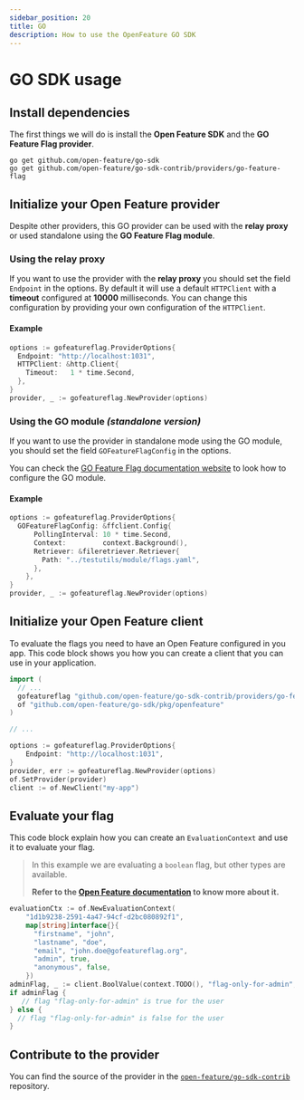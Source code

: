 ```yaml
---
sidebar_position: 20
title: GO
description: How to use the OpenFeature GO SDK
---
```


# GO SDK usage

## Install dependencies

The first things we will do is install the **Open Feature SDK** and the **GO Feature Flag provider**.

```shell
go get github.com/open-feature/go-sdk
go get github.com/open-feature/go-sdk-contrib/providers/go-feature-flag
```

## Initialize your Open Feature provider

Despite other providers, this GO provider can be used with the **relay proxy** or used standalone
using the **GO Feature Flag module**.

### Using the relay proxy

If you want to use the provider with the **relay proxy** you should set the field `Endpoint` in the options.
By default it will use a default `HTTPClient` with a **timeout** configured at **10000** milliseconds. You can change
this configuration by providing your own configuration of the `HTTPClient`.

#### Example
```go
options := gofeatureflag.ProviderOptions{
  Endpoint: "http://localhost:1031",
  HTTPClient: &http.Client{
    Timeout:   1 * time.Second,
  },
}
provider, _ := gofeatureflag.NewProvider(options)
```

### Using the GO module _(standalone version)_
If you want to use the provider in standalone mode using the GO module, you should set the field `GOFeatureFlagConfig`
in the options.

You can check the [GO Feature Flag documentation website](https://docs.gofeatureflag.org) to look how to configure the
GO module.

#### Example
```go
options := gofeatureflag.ProviderOptions{
  GOFeatureFlagConfig: &ffclient.Config{
      PollingInterval: 10 * time.Second,
      Context:         context.Background(),
      Retriever: &fileretriever.Retriever{
        Path: "../testutils/module/flags.yaml",
      },
    },
}
provider, _ := gofeatureflag.NewProvider(options)
```

## Initialize your Open Feature client

To evaluate the flags you need to have an Open Feature configured in you app.
This code block shows you how you can create a client that you can use in your application.

```go
import (
  // ...
  gofeatureflag "github.com/open-feature/go-sdk-contrib/providers/go-feature-flag/pkg"
  of "github.com/open-feature/go-sdk/pkg/openfeature"
)

// ...

options := gofeatureflag.ProviderOptions{
    Endpoint: "http://localhost:1031",
}
provider, err := gofeatureflag.NewProvider(options)
of.SetProvider(provider)
client := of.NewClient("my-app")
```

## Evaluate your flag

This code block explain how you can create an `EvaluationContext` and use it to evaluate your flag.


> In this example we are evaluating a `boolean` flag, but other types are available.
>
> **Refer to the [Open Feature documentation](https://docs.openfeature.dev/docs/reference/concepts/evaluation-api#basic-evaluation) to know more about it.**

```go
evaluationCtx := of.NewEvaluationContext(
    "1d1b9238-2591-4a47-94cf-d2bc080892f1",
    map[string]interface{}{
      "firstname", "john",
      "lastname", "doe",
      "email", "john.doe@gofeatureflag.org",
      "admin", true,
      "anonymous", false,
    })
adminFlag, _ := client.BoolValue(context.TODO(), "flag-only-for-admin", false, evaluationCtx)
if adminFlag {
   // flag "flag-only-for-admin" is true for the user
} else {
  // flag "flag-only-for-admin" is false for the user
}
```

## Contribute to the provider
You can find the source of the provider in the [`open-feature/go-sdk-contrib`](https://github.com/open-feature/go-sdk-contrib/tree/main/providers/go-feature-flag) repository.